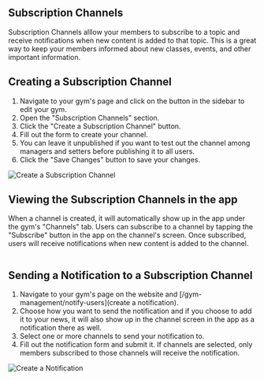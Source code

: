 
## Subscription Channels

Subscription Channels alllow your members to subscribe to a topic and receive notifications when new content is added to that topic. This is a great way to keep your members informed about new classes, events, and other important information.

## Creating a Subscription Channel
1. Navigate to your gym's page and click on the button in the sidebar to edit your gym.
2. Open the "Subscription Channels" section.
3. Click the "Create a Subscription Channel" button.
4. Fill out the form to create your channel.
5. You can leave it unpublished if you want to test out the channel among managers and setters before publishing it to all users.
5. Click the "Save Changes" button to save your changes.

![Create a Subscription Channel](../images/create-a-channel.png)

## Viewing the Subscription Channels in the app

When a channel is created, it will automatically show up in the app under the gym's "Channels" tab. Users can subscribe to a channel by tapping the "Subscribe" button in the app on the channel's screen. Once subscribed, users will receive notifications when new content is added to the channel.

<div style="display: flex; justify-content: center; align-items: center; flex-direction: row;">
<PhoneImageWrapper alt="subscription channels" src={IphoneScreen} />
<PhoneImageWrapper alt="subscription channel detail" src={IphoneScreen2} />
</div>

## Sending a Notification to a Subscription Channel

1. Navigate to your gym's page on the website and [/gym-management/notify-users](create a notification).
2. Choose how you want to send the notification and if you choose to add it to your news, it will also show up in the channel screen in the app as a notification there as well. 
3. Select one or more channels to send your notification to.
4. Fill out the notification form and submit it. If channels are selected, only members subscribed to those channels will receive the notification. 

![Create a Notification](../images/channel-notifications.png)